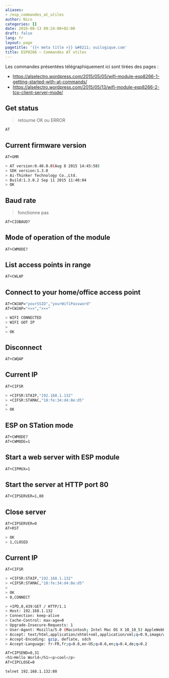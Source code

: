 ```yaml
---
aliases:
- /esp_commandes_at_utiles
author: Nico
categories: []
date: 2016-08-13 09:24:00+02:00
draft: false
lang: fr
layout: page
pagetitle: '{{< meta title >}} &#8211; ouilogique.com'
title: ESP8266 — Commandes AT utiles
---
```


Les commandes présentées télégraphiquement ici sont tirées des pages :

-   <https://alselectro.wordpress.com/2015/05/05/wifi-module-esp8266-1-getting-started-with-at-commands/>
-   <https://alselectro.wordpress.com/2015/05/13/wifi-module-esp8266-2-tcp-client-server-mode/>


## Get status

> retourne OK ou ERROR

```bash
AT
```

## Current firmware version

```bash
AT+GMR
```

```bash
> AT version:0.40.0.0(Aug 8 2015 14:45:58)
> SDK version:1.3.0
> Ai-Thinker Technology Co.,Ltd.
> Build:1.3.0.2 Sep 11 2015 11:48:04
> OK
```

## Baud rate

> fonctionne pas

```bash
AT+CIOBAUD?
```

## Mode of operation of the module

```bash
AT+CWMODE?
```

## List access points in range

```bash
AT+CWLAP
```

## Connect to your home/office access point

```bash
AT+CWJAP="yourSSID","yourWifiPassword"
AT+CWJAP="×××","×××"
```

```bash
> WIFI CONNECTED
> WIFI GOT IP
>
> OK
```

## Disconnect

```bash
AT+CWQAP
```

## Current IP

```bash
AT+CIFSR
```

```bash
> +CIFSR:STAIP,"192.168.1.132"
> +CIFSR:STAMAC,"18:fe:34:d4:8e:d5"
>
> OK
```

## ESP on STation mode

```bash
AT+CWMODE?
AT+CWMODE=1
```

## Start a web server with ESP module

```bash
AT+CIPMUX=1
```

## Start the server at HTTP port 80

```bash
AT+CIPSERVER=1,80
```

## Close server

```bash
AT+CIPSERVER=0
AT+RST
```

```bash
> OK
> 1,CLOSED
```

## Current IP

```bash
AT+CIFSR
```

```bash
> +CIFSR:STAIP,"192.168.1.132"
> +CIFSR:STAMAC,"18:fe:34:d4:8e:d5"
>
> OK
> 0,CONNECT

> +IPD,0,439:GET / HTTP/1.1
> Host: 192.168.1.132
> Connection: keep-alive
> Cache-Control: max-age=0
> Upgrade-Insecure-Requests: 1
> User-Agent: Mozilla/5.0 (Macintosh; Intel Mac OS X 10_10_5) AppleWebKit/537.36 (KHTML, like Gecko) Chrome/52.0.2743.116 Safari/537.36
> Accept: text/html,application/xhtml+xml,application/xml;q=0.9,image/webp,_/_;q=0.8
> Accept-Encoding: gzip, deflate, sdch
> Accept-Language: fr-FR,fr;q=0.8,en-US;q=0.6,en;q=0.4,de;q=0.2
```

```bash
AT+CIPSEND=0,31
<h1>Hello World</h1><p>cool</p>
AT+CIPCLOSE=0
```

```bash
telnet 192.168.1.132:80
```
